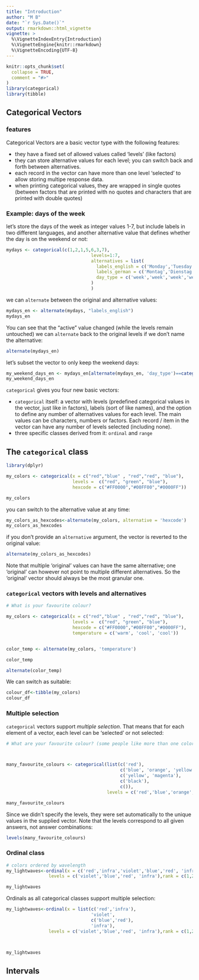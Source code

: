 ```yaml
---
title: "Introduction"
author: "M B"
date: "`r Sys.Date()`"
output: rmarkdown::html_vignette
vignette: >
  %\VignetteIndexEntry{Introduction}
  %\VignetteEngine{knitr::rmarkdown}
  %\VignetteEncoding{UTF-8}
---
```


```r
knitr::opts_chunk$set(
  collapse = TRUE,
  comment = "#>"
)
library(categorical)
library(tibble)
```


## Categorical Vectors

### features

Categorical Vectors are a basic vector type with the following features:

- they have a fixed set of allowed values called 'levels' (like factors)
- they can store alternative values for each level; you can switch back and forth between alternatives.
- each record in the vector can have more than one level 'selected' to allow storing multipe response data.
- when printing categorical values, they are wrapped in single quotes (between factors that are printed with no quotes and characters that are printed with double quotes) 

### Example: days of the week

let's store the days of the week as integer values 1-7, but include labels in two different languages, and another alternative value that defines whether the day is on the weekend or not:

```r

mydays <- categorical(c(1,2,1,5,6,3,7),
                                levels=1:7,
                                alternatives = list(
                                  labels_english = c('Monday','Tuesday','Wednesday','Thursday','Friday','Saturday','Sunday'),
                                  labels_german = c('Montag','Dienstag','Mittwoch','Donnerstag','Freitag','Samstag','Sonntag'),
                                  day_type = c('week','week','week','week','week','weekend','weekend')
                                )
                                )
```

we can `alternate` between the original and alternative values:

```r

mydays_en <- alternate(mydays, "labels_english")
mydays_en
```
You can see that the "active" value changed (while the levels remain untouched)
we can `alternate` back to the original levels if we don't name the alternative:

```r
alternate(mydays_en)

```

let's subset the vector to only keep the weekend days:

```r

my_weekend_days_en <- mydays_en[alternate(mydays_en, 'day_type')==categorical('weekend')]
my_weekend_days_en
```


`categorical` gives you four new basic vectors:

- `categorical` itself: a vector with levels (predefined categorical values in the vector, just like in factors), labels (sort of like names), and the option to define any number of alternatives values for each level. The main values can be characters, numbers or factors. Each record / item in the vector can have any number of levels selected (including none).
- three specific classes derived from it: `ordinal` and `range`

## The `categorical` class

```r
library(dplyr)

my_colors <- categorical(x = c("red","blue" , "red","red", "blue"), 
                         levels =  c("red", "green", "blue"),
                         hexcode = c("#FF0000","#00FF00","#0000FF"))

my_colors                

```

you can switch to the alternative value at any time:

```r

my_colors_as_hexcodes<-alternate(my_colors, alternative = 'hexcode')
my_colors_as_hexcodes
```

if you don't provide an `alternative` argument, the vector is reverted to the original value:

```r

alternate(my_colors_as_hexcodes)

```

Note that multiple 'original' values can have the same alternative; one 'original' can however not point to multiple different alternatives. So the 'original' vector should always be the most granular one.

### `categorical` vectors with levels and alternatives

```r

# What is your favourite colour?

my_colors <- categorical(x = c("red","blue" , "red","red", "blue"), 
                         levels =  c("red", "green", "blue"),
                         hexcode = c("#FF0000","#00FF00","#0000FF"),
                         temperature = c('warm', 'cool', 'cool'))


color_temp <- alternate(my_colors, 'temperature')

color_temp

alternate(color_temp)
```

We can switch as suitable:

```r
colour_df<-tibble(my_colors)
colour_df

```


### Multiple selection

`categorical` vectors support _multiple selection_. That means that for each element of a vector, each level can be 'selected' or not selected: 

```r

# What are your favourite colour? (some people like more than one color, or even no colors at all!)



many_favourite_colours <- categorical(list(c('red'),
                                           c('blue', 'orange', 'yellow'),
                                           c('yellow', 'magenta'),
                                           c('black'),
                                           c()),
                                      levels = c('red','blue','orange','yellow','magenta','black'))

many_favourite_colours
```

Since we didn't specify the levels, they were set automatically to the unique values in the supplied vector.
Note that the levels correspond to all given answers, not answer combinations:

```r
levels(many_favourite_colours)
```

### Ordinal class


```r
# colors ordered by wavelength
my_lightwaves<-ordinal(x = c('red','infra','violet','blue','red', 'infra'),
                levels = c('violet','blue','red', 'infra'),rank = c(1,2,3,4))

my_lightwaves

```


Ordinals as all categorical classes support multiple selection:

```r
my_lightwaves<-ordinal(x = list(c('red','infra'),
                                'violet',
                                c('blue','red'),
                                'infra'),
                levels = c('violet','blue','red', 'infra'),rank = c(1,2,3,4))



my_lightwaves
```


## Intervals

```r

```

```r

```

